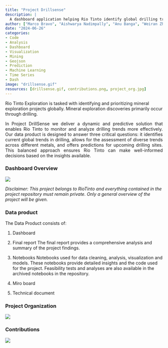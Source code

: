 ```yaml
---
title: "Project Drillsense"
description: |
  A dashboard application helping Rio Tinto identify global drilling trends and future excavation spots.
author: ["Marco Bravo", "Aishwarya Nadimpally", "Anu Banga", "Weiran Zhao"]
date: "2024-06-26"
categories: 
- Code
- Analysis
- Dashboard
- Visualization
- Mining
- Geojson
- Prediction
- Machine Learning
- Time Series
- Dash
image: "drillsense.gif"
resources: [drillsense.gif, contributions.png, project_org.jpg]
---
```


Rio Tinto Exploration is tasked with identifying and prioritizing mineral exploration projects globally. Mineral exploration discoveries primarily occur through drilling. 


<div style="text-align: justify;">
In Project DrillSense we deliver a dynamic and predictive solution that enables Rio Tinto to monitor and analyze drilling trends more effectively. Our data product is designed to answer three critical questions: it identifies current global trends in drilling, allows for the assessment of diverse trends across different metals, and offers predictions for upcoming drilling sites. This balanced approach ensures Rio Tinto can make well-informed decisions based on the insights available.
</div>


### Dashboard Overview
![](drillsense.gif)

*Disclaimer: This project belongs to RioTinto and everything contained in the project repository must remain private. Only a general overview of the project will be given.*

### Data product
The Data Product consists of:

1. Dashboard

2. Final report
The final report provides a comprehensive analysis and summary of the project findings. 

3. Notebooks
Notebooks used for data cleaning, analysis, visualization and models. These notebooks provide detailed insights and the code used for the project.
Feasibility tests and analyses are also available in the archived notebooks in the repository.

4. Miro board

5. Technical document


### Project Organization
![](project_org.jpg)

### Contributions
![](contributions.png)
